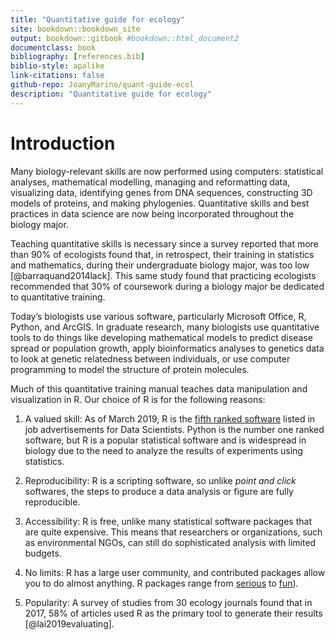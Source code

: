 ```yaml
--- 
title: "Quantitative guide for ecology"
site: bookdown::bookdown_site
output: bookdown::gitbook #bookdown::html_document2
documentclass: book
bibliography: [references.bib]
biblio-style: apalike
link-citations: false 
github-repo: JoanyMarino/quant-guide-ecol
description: "Quantitative guide for ecology"
---
```


# Introduction {#intro}

Many biology-relevant skills are now performed using computers: statistical analyses, mathematical modelling, managing and reformatting data, visualizing data, identifying genes from DNA sequences, constructing 3D models of proteins, and making phylogenies. Quantitative skills and best practices in data science are now being incorporated throughout the biology major.

Teaching quantitative skills is necessary since a survey reported that more than 90% of ecologists found that, in retrospect, their training in statistics and mathematics, during their undergraduate biology major, was too low [@barraquand2014lack]. This same study found that practicing ecologists recommended that 30% of coursework during a biology major be dedicated to quantitative training.

Today's biologists use various software, particularly Microsoft Office, R, Python, and ArcGIS. In graduate research, many biologists use quantitative tools to do things like developing mathematical models to predict disease spread or population growth, apply bioinformatics analyses to genetics data to look at genetic relatedness between individuals, or use computer programming to model the structure of protein molecules.

Much of this quantitative training manual teaches data manipulation and visualization in R. Our choice of R is for the following reasons:

1. A valued skill: As of March 2019, R is the [fifth ranked software](http://r4stats.com/articles/popularity/) listed in job advertisements for Data Scientists. Python is the number one ranked software, but R is a popular statistical software and is widespread in biology due to the need to analyze the results of experiments using statistics.

1. Reproducibility: R is a scripting software, so unlike _point and click_ softwares, the steps to produce a data analysis or figure are fully reproducible.

1. Accessibility: R is free, unlike many statistical software packages that are quite expensive. This means that researchers or organizations, such as environmental NGOs, can still do sophisticated analysis with limited budgets. 

1. No limits: R has a large user community, and contributed packages allow you to do almost anything. R packages range from [serious](https://rviews.rstudio.com/2017/10/09/population-modeling-in-r/) to [fun](https://www.r-bloggers.com/useless-but-fun-r-packages/)).

1. Popularity: A survey of studies from 30 ecology journals found that in 2017, 58% of articles used R as the primary tool to generate their results [@lai2019evaluating].


